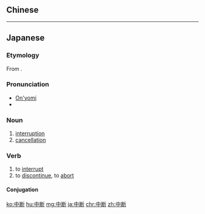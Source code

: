 {{also|中斷}}
==Chinese==
{{zh-see|中斷}}

----

==Japanese==
{{ja-kanjitab|ちゅう|だん|yomi=on}}

===Etymology===
From {{etyl|zhx|ja|sort=ちゅうだん}} {{m|zh|sc=Hani|中斷}}.

===Pronunciation===
* [[音読み|On'yomi]]
* {{IPA|lang=ja|[t͡ɕʲu͍ːda̠ɴ]}}

===Noun===
{{ja-noun|ちゅうだん}}

# [[interruption]]
# [[cancellation]]

===Verb===
{{ja-verb-suru|ちゅうだん|tr=transitive}}

# to [[interrupt]]
# to [[discontinue]], to [[abort]]

====Conjugation====
{{ja-suru|ちゅうだん}}

[[ko:中断]]
[[hu:中断]]
[[mg:中断]]
[[ja:中断]]
[[chr:中断]]
[[zh:中断]]